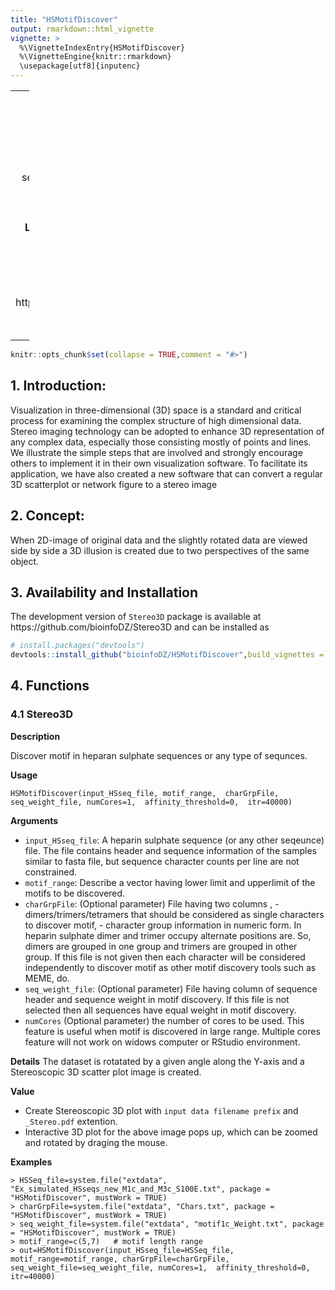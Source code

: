 ```yaml
---
title: "HSMotifDiscover"
output: rmarkdown::html_vignette
vignette: >
  %\VignetteIndexEntry{HSMotifDiscover}
  %\VignetteEngine{knitr::rmarkdown}
  \usepackage[utf8]{inputenc}
---
```


---
  title: "Package 'HSMotifDiscover'"
author: "Vinod Kumar Singh, Yang Liu and Deyou Zheng "
date: "`r Sys.Date()`"
output:
  pdf_document:
  keep_tex: yes
latex_engine: pdflatex
html_document:
  df_print: paged
header-includes:
  - \usepackage{setspace}\singlespacing
- \usepackage{float}
linkcolor: blue
abstract: "| . \n| **Title**: HSMotifDiscover \n| **Type**: Package \n| **Version**: 1.0.0

  \n| **Description**: Discover motif in heparan sulphate sequences or any type of sequnces. \n| **Author**: Vinod Kumar Singh and Deyou Zheng  \n| **Maintainer**: The package maintainer <vinodsinghjnu@gmail.com>
  \n| **License**:  MIT + file LICENSE\\ \n| **Encoding**: UTF-8\n| **LazyData**:
  true\n| **Depends**: R (>= 3.6.2), plyr, plotrix, tools, rgl, scatterplot3d. \n| **RoxygenNote**: 7.0.2 \n|
  **Suggests**:devtools, knitr, rmarkdown.  \n| **VignetteBuilder**: knitr.  \n| **URL**:
  https://github.com/bioinfoDZ/HSMotifDiscover \n| **BugReports**: https://github.com/bioinfoDZ/HSMotifDiscover/issues "
vignette: |

  %\VignetteIndexEntry{Vignette HSMotifDiscover} %\VignetteEngine{knitr::rmarkdown} \usepackage[utf8]{inputenc}
---

  \newpage
\tableofcontents


```r
knitr::opts_chunk$set(collapse = TRUE,comment = "#>")
```


## 1. Introduction:
Visualization in three-dimensional (3D) space is a standard and critical process for examining the complex structure of high dimensional data. Stereo imaging technology can be adopted to enhance 3D representation of any complex data, especially those consisting mostly of points and lines. We illustrate the simple steps that are involved and strongly encourage others to implement it in their own visualization software. To facilitate its application, we have also created a new software that can convert a regular 3D scatterplot or network figure to a stereo image

## 2. Concept:
When 2D-image of original data and the slightly rotated data are viewed side by side a 3D illusion is created due to two perspectives of the same object.


## 3. Availability and Installation
  The development version of `Stereo3D` package is available at https://github.com/bioinfoDZ/Stereo3D  and can be installed as
```r
# install.packages("devtools")
devtools::install_github("bioinfoDZ/HSMotifDiscover",build_vignettes = FALSE )
```

## 4. Functions

### 4.1  Stereo3D

**Description**

Discover motif in heparan sulphate sequences or any type of sequnces.

**Usage**

`HSMotifDiscover(input_HSseq_file, motif_range,  charGrpFile, seq_weight_file, numCores=1,  affinity_threshold=0,  itr=40000)`

**Arguments **

- `input_HSseq_file`:	  A heparin sulphate sequence (or any other seqeunce) file. The file contains header and sequence information of the samples similar to fasta file, but sequence character counts per line are not constrained.
- `motif_range`:  Describe a vector having lower limit and upperlimit of the motifs to be discovered.
- `charGrpFile`: (Optional parameter) File having two columns , \emph{One}- dimers/trimers/tetramers that should be considered as single characters to discover motif,  \emph{Two}- character group information in numeric form. In heparin sulphate dimer and trimer occupy alternate positions are. So, dimers are grouped in one group and trimers are grouped in other group. If this file is not given then each character will be considered independently to discover motif as other motif discovery tools such as MEME, do.
- `seq_weight_file`: (Optional parameter) File having column of sequence header and sequence weight in motif discovery. If this file is not selected then all sequences have equal weight in motif discovery.
- `numCores`  (Optional parameter) the number of cores to be used. This feature is useful when motif is discovered in large range. Multiple cores feature will not work on widows computer or RStudio environment.

**Details**
The dataset is rotatated by a given angle along the Y-axis and a Stereoscopic 3D scatter plot image is created.

**Value**

- Create Stereoscopic 3D plot with `input data filename prefix` and `_Stereo.pdf` extention.
- Interactive 3D plot for the above image pops up, which can be zoomed and rotated by draging the mouse.

**Examples**

```
> HSSeq_file=system.file("extdata", "Ex_simulated_HSseqs_new_M1c_and_M3c_S100E.txt", package = "HSMotifDiscover", mustWork = TRUE)
> charGrpFile=system.file("extdata", "Chars.txt", package = "HSMotifDiscover", mustWork = TRUE)
> seq_weight_file=system.file("extdata", "motif1c_Weight.txt", package = "HSMotifDiscover", mustWork = TRUE)
> motif_range=c(5,7)   # motif length range
> out=HSMotifDiscover(input_HSseq_file=HSSeq_file, motif_range=motif_range, charGrpFile=charGrpFile, seq_weight_file=seq_weight_file, numCores=1,  affinity_threshold=0,  itr=40000)
```

